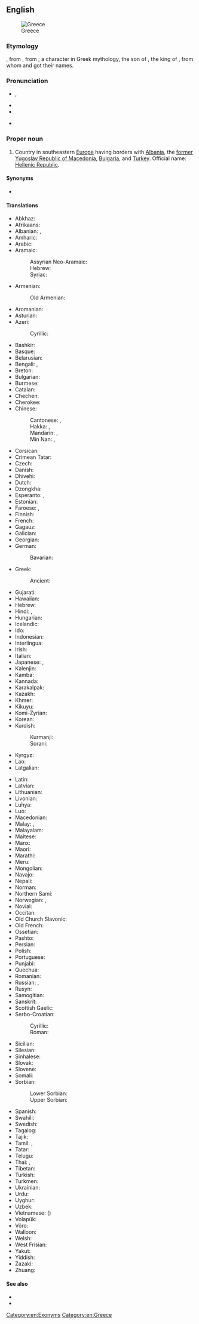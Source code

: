 {{also|greece}}
==English==
{{wikipedia}}
[[Image:LocationGreece.png|thumb|Greece]]

===Etymology===
{{bor|en|fro|Grice}}, from {{der|en|la|Graecia}}, from {{der|en|grc|Γραικός}}; a character in Greek mythology, the son of {{w|Thessalus|Thessalos}}, the king of {{w|Phthia}}, from whom {{m|grc|Ἑλλάς||Greece}} and {{m|grc|Ἕλληνες||the Greeks}} got their names.

===Pronunciation===
* {{enPR|grēs}}, {{IPA|/ɡɹiːs/|lang=en}}
* {{audio|en-us-Greece.ogg|Audio (US)|lang=en}}
* {{rhymes|iːs|lang=en}}
* {{homophones|lang=en|grease}} {{qualifier|in some accents}}<!--some accents pronounce this word /gri:z/ for the verb-->

===Proper noun===
{{en-proper noun}}

# {{senseid|en|Q41}}Country in southeastern [[Europe]] having borders with [[Albania]], the [[former Yugoslav Republic of Macedonia]], [[Bulgaria]], and [[Turkey]]. Official name: [[Hellenic Republic]].

====Synonyms====
* {{l|en|Hellenic Republic}}

====Translations====
{{trans-top|id=Q41|Country in Southeastern Europe}}
* Abkhaz: {{t|ab|Барзентәыла|sc=Cyrl}}
* Afrikaans: {{t|af|Griekeland}}
* Albanian: {{t+|sq|Greqia|f}}, {{t|sq|Greqi|f}}
* Amharic: {{t|am|ግሪክ}}
* Arabic: {{t|ar|اَلْيُونَان|f}}
* Aramaic:
*: Assyrian Neo-Aramaic: {{t|aii|ܝܘܢ|sc=Syrc}}
*: Hebrew: {{t|arc|יון|tr=yawān|sc=Hebr}}
*: Syriac: {{t|arc|ܝܘܢ|tr=yawān|sc=Syrc}}
* Armenian: {{t+|hy|Հունաստան}}
*: Old Armenian: {{t|xcl|Յունաստան|sc=Armn}}
* Aromanian: {{t|rup|Gãrtsia}}
* Asturian: {{t+|ast|Grecia|f}}
* Azeri: {{t+|az|Yunanıstan}}
*: Cyrillic: {{t|az|Јунаныстан|sc=Cyrl}}
* Bashkir: {{t|ba|Греция|sc=Cyrl}}
* Basque: {{t+|eu|Grezia}}
* Belarusian: {{t|be|Грэ́цыя|f}}
* Bengali: {{t|bn|গ্রিস}}, {{t|bn|গ্রীস|sc=Beng}}
* Breton: {{t|br|Gres}}
* Bulgarian: {{t+|bg|Гъ̀рция|f}}
* Burmese: {{t|my|ဂရိ|sc=Mymr}}
* Catalan: {{t+|ca|Grècia|f}}
* Chechen: {{t|ce|Гӏайрхойн}}
* Cherokee: {{t|chr|ᎪᎢ|sc=Cher}}
* Chinese:
*: Cantonese: {{t|yue|希臘|sc=Hani}}, {{t|yue|希腊|tr=hei1 laap6|sc=Hani}}
*: Hakka: {{t|hak|希臘|sc=Hani}}, {{t|hak|希腊|tr=Hî-lia̍p|sc=Hani}}
*: Mandarin: {{t+|cmn|希臘|sc=Hani}}, {{t+|cmn|希腊|tr=Xīlà|sc=Hani}}
*: Min Nan: {{t|nan|希臘|sc=Hani}}, {{t|nan|希腊|tr=Hi-lia̍p|sc=Hani}}
* Corsican: {{t|co|Grecia}}
* Crimean Tatar: {{t|crh|Yunanistan}}
* Czech: {{t+|cs|Řecko|n}}
* Danish: {{t+|da|Grækenland}}
* Dhivehi: {{t|dv|ޔޫނާން|sc=Thaa}}
* Dutch: {{t+|nl|Griekenland}}
* Dzongkha: {{t|dz|གིརིསི|sc=Tibt}}
* Esperanto: {{t|eo|Grekio}}, {{t|eo|Greklando}}
* Estonian: {{t+|et|Kreeka}}
* Faroese: {{t|fo|Grikkaland|n}}, {{t|fo|Grikkland|n}}
* Finnish: {{t+|fi|Kreikka}}
* French: {{t+|fr|Grèce|f}}
* Gagauz: {{t|gag|Grețiya}}
* Galician: {{t+|gl|Grecia|f}}
* Georgian: {{t|ka|საბერძნეთი|sc=Geor}}
* German: {{t+|de|Griechenland|n}}
*: Bavarian: {{t|bar|Griachaland}}
* Greek: {{t+|el|Ελλάδα|f}}
*: Ancient: {{t|grc|Ἑλλάς|f}}
* Gujarati: {{t|gu|ગ્રીસ|sc=Gujr}}
* Hawaiian: {{t|haw|Helene}}
* Hebrew: {{t+|he|יוון|alt=יוון \ יָוָן|f|tr=yaván}}
* Hindi: {{t+|hi|ग्रीस}}, {{t+|hi|यूनान}}
* Hungarian: {{t+|hu|Görögország}}
* Icelandic: {{t+|is|Grikkland|n}}
* Ido: {{t+|io|Grekia}}
* Indonesian: {{t+|id|Yunani}}
* Interlingua: {{t|ia|Grecia}}
* Irish: {{t+|ga|Gréig|f|alt=An Ghréig}}
* Italian: {{t+|it|Grecia|f}}
* Japanese: {{t+|ja|ギリシャ|tr=Girisha}}, {{t+|ja|ギリシア|tr=Girishia}}
* Kalenjin: {{t|kln|Greece}}
* Kamba: {{t|kam|Greece}}
* Kannada: {{t+|kn|ಗ್ರೀಸ್|sc=Knda}}
* Karakalpak: {{t|kaa|Gretsiya}}
* Kazakh: {{t|kk|Грекия|sc=Cyrl}}
* Khmer: {{t+|km|ក្រិក|tr=krəc|sc=Khmr}}
* Kikuyu: {{t|ki|Greece}}
* Komi-Zyrian: {{t|kpv|Эллада}}
* Korean: {{t|ko|^그리스|sc=Hang}}
* Kurdish:
*: Kurmanji: {{t+|ku|Yewnanistan}}
*: Sorani: {{t+|ku|یونان|tr=yunan|sc=ku-Arab}}
* Kyrgyz: {{t|ky|Греция|sc=Cyrl}}
* Lao: {{t+|lo|ເກຣັກ|sc=Laoo}}
* Latgalian: {{t|ltg|Grekeja|f}}
{{trans-mid}}
* Latin: {{t+|la|Graecia|f}}
* Latvian: {{t|lv|Grieķija|f}}
* Lithuanian: {{t+|lt|Graikija|f}}
* Livonian: {{t|liv|Grīekmō}}
* Luhya: {{t|luy|Greece}}
* Luo: {{t|luo|Greece}}
* Macedonian: {{t+|mk|Грција|f}}
* Malay: {{t|ms|Greece}}, {{t+|ms|Yunani}}
* Malayalam: {{t+|ml|ഗ്രീസ്|sc=Mlym}}
* Maltese: {{t|mt|[[il]]-[[Greċja]]|f}}
* Manx: {{t|gv|Greag|f|alt=Yn Ghreag}}
* Maori: {{t|mi|Kirihi}}
* Marathi: {{t|mr|ग्रीस|sc=Deva}}
* Meru: {{t|mer|Greece}}
* Mongolian: {{t+|mn|Грек}}
* Navajo: {{t|nv|Gwíík Dineʼé bikéyah}}
* Nepali: {{t|ne|ग्रीस|tr=grīs|sc=Deva}}
* Norman: {{t|nrf|Grêce|f}}
* Northern Sami: {{t|se|Greika}}
* Norwegian: {{t+|no|Hellas}}, {{t|no|Grekenland}}
* Novial: {{t|nov|Grekia}}
* Occitan: {{t+|oc|Grècia|f}}
* Old Church Slavonic: {{t|cu|Грьци|p}}
* Old French: {{t|fro|Grece|f}}
* Ossetian: {{t|os|Грекъ}}
* Pashto: {{t+|ps|يونان|tr=yunân|sc=ps-Arab}}
* Persian: {{t+|fa|یونان|tr=yunân}}
* Polish: {{t+|pl|Grecja|f}}
* Portuguese: {{t+|pt|Grécia|f}}
* Punjabi: {{t|pa|ਯੂਨਾਨ}}
* Quechua: {{t|qu|Grisya}}
* Romanian: {{t+|ro|Grecia|f}}
* Russian: {{t+|ru|Гре́ция|f}}, {{qualifier|poetic}} {{t+|ru|Элла́да|f}}
* Rusyn: {{t|rue|Ґре́ція|f}}
* Samogitian: {{t|sgs|Graikėjė|f}}
* Sanskrit: {{t+|sa|यवनदेश}}
* Scottish Gaelic: {{t|gd|A' Ghrèig|f}}
* Serbo-Croatian:
*: Cyrillic: {{t|sh|Грчка|f|sc=Cyrl}}
*: Roman: {{t+|sh|Grčka|f}}
* Sicilian: {{t|scn|Grecia|f}}
* Silesian: {{t|szl|Grecyjo|f}}
* Sinhalese: {{t|si|ග්‍රීසිය|sc=Sinh}}
* Slovak: {{t+|sk|Grécko|n}}
* Slovene: {{t+|sl|Gŕčija|f}}
* Somali: {{t|so|Giriig}}
* Sorbian:
*: Lower Sorbian: {{t|dsb|Grichiska|f}}
*: Upper Sorbian: {{t|hsb|Grjekska|f}}
* Spanish: {{t+|es|Grecia|f}}
* Swahili: {{t+|sw|Ugiriki}}
* Swedish: {{t+|sv|Grekland}}
* Tagalog: {{t+|tl|Gresya}}
* Tajik: {{t+|tg|Юнон}}
* Tamil: {{t|ta|கிரேக்க நாடு|sc=Taml}}, {{t|ta|கிரீஸ்|sc=Taml}}
* Tatar: {{t|tt|Греция}}
* Telugu: {{t|te|గ్రీసు|sc=Telu}}
* Thai: {{t+|th|กรีซ}}, {{t+|th|กรีก}}
* Tibetan: {{t|bo|ཀེ་རི་སི}}
* Turkish: {{t+|tr|Yunanistan}}
* Turkmen: {{t|tk|Gresiýa}}
* Ukrainian: {{t+|uk|Гре́ція|f}}
* Urdu: {{t|ur|یونان|tr=yūnān}}
* Uyghur: {{t|ug|گرېتسىيە}}
* Uzbek: {{t+|uz|Yunoniston}}
* Vietnamese: {{t|vi|Hy Lạp}} ({{t|vi|希臘|sc=Hani}})
* Volapük: {{t+|vo|Grikän}}
* Võro: {{t|vro|Kriika}}
* Walloon: {{t|wa|Grece}}
* Welsh: {{t+|cy|Groeg|f}}
* West Frisian: {{t+|fy|Grikelân}}
* Yakut: {{t|sah|Греция|sc=Cyrl}}
* Yiddish: {{t|yi|גריכנלאַנד|n|sc=Hebr}}
* Zazaki: {{qualifier|Southern Zazaki}} {{t|zza|Yunanıstan}}
* Zhuang: {{t|za|Sihla}}
{{trans-bottom}}

====See also====
* {{l|en|Appendix:Place names in Greece}}
* {{list:countries of Europe/en}}

[[Category:en:Exonyms]]
[[Category:en:Greece]]